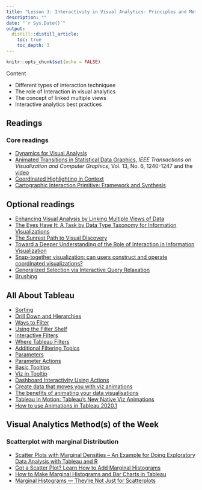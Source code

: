 ```yaml
---
title: "Lesson 3: Interactivity in Visual Analytics: Principles and Methods"
description: ""
date: "`r Sys.Date()`"
output:
  distill::distill_article:
    toc: true
    toc_depth: 3
---
```


```r
knitr::opts_chunk$set(echo = FALSE)
```

Content

- Different types of interaction techniquee
- The role of Interaction in visual analytics
- The concept of linked multiple views
- Interactive analytics best practices

## Readings
### Core readings

- [Dynamics for Visual Analysis](https://idl.cs.washington.edu/files/2012-InteractiveDynamics-CACM.pdf)
- [Animated Transitions in Statistical Data Graphics](https://idl.cs.washington.edu/files/2007-AnimatedTransitions-InfoVis.pdf), *IEEE Transactions on Visualization and Computer Graphics*, Vol. 13, No. 6, 1240-1247 and the [video](https://www.youtube.com/watch?v=vLk7mlAtEXI) 
- [Coordinated Highlighting in Context](http://www.perceptualedge.com/articles/visual_business_intelligence/coordinated_highlighting_in_context.pdf)
- [Cartographic Interaction Primitive: Framework and Synthesis](https://web-a-ebscohost-com.libproxy.smu.edu.sg/ehost/pdfviewer/pdfviewer?vid=1&sid=16eab3bc-b4a2-47b5-9a03-2619822e5ddb%40sessionmgr4007)

## Optional readings
- [Enhancing Visual Analysis by Linking Multiple Views of Data](http://www.tableausoftware.com/whitepapers/enhancing-visual-analysis-linking-multiple-views-data)
- [The Eyes Have It: A Task by Data Type Taxonomy for Information Visualizations](https://www.cs.umd.edu/~ben/papers/Shneiderman1996eyes.pdf)
- [The Sunrest Path to Visual Discovery](http://www.perceptualedge.com/articles/b-eye/path_to_visual_discovery.pdf)
- [Toward a Deeper Understanding of the Role of Interaction in Information Visualization](http://citeseerx.ist.psu.edu/viewdoc/download?doi=10.1.1.94.7908&rep=rep1&type=pdf)
- [Snap-together visualization: can users construct and operate coordinated visualizations?](http://citeseerx.ist.psu.edu/viewdoc/download?doi=10.1.1.25.1333&rep=rep1&type=pdf)
- [Generalized Selection via Interactive Query Relaxation](http://hci.stanford.edu/courses/cs448b/papers/Heer-GeneralizedSelection.pdf)
- [Brushing](http://onlinelibrary.wiley.com.libproxy.smu.edu.sg/doi/10.1002/wics.132/pdf)

## All About Tableau

- [Sorting](https://www.tableau.com/learn/tutorials/on-demand/sorting)
- [Drill Down and Hierarchies](https://www.tableau.com/learn/tutorials/on-demand/drill-down-and-hierarchies)
- [Ways to Filter](https://www.tableau.com/learn/tutorials/on-demand/ways-filter)
- [Using the Filter Shelf](https://www.tableau.com/learn/tutorials/on-demand/using-filter-shelf)
- [Interactive Filters](https://www.tableau.com/learn/tutorials/on-demand/interactive-filters)
- [Where Tableau Filters](https://www.tableau.com/learn/tutorials/on-demand/where-tableau-filters)
- [Additional Filtering Topics](https://www.tableau.com/learn/tutorials/on-demand/additional-filtering-topics)
- [Parameters](https://www.tableau.com/learn/tutorials/on-demand/parameters)
- [Parameter Actions](https://www.tableau.com/learn/tutorials/on-demand/parameter-actions)
- [Basic Tooltips](https://www.tableau.com/learn/tutorials/on-demand/tooltips)
- [Viz in Tooltip](https://www.tableau.com/learn/tutorials/on-demand/viz-tooltip)
- [Dashboard Interactivity Using Actions](https://www.tableau.com/learn/tutorials/on-demand/dashboard-interactivity-using-actions)
- [Create data that moves you with viz animations](https://www.tableau.com/about/blog/2020/2/bring-your-data-life-viz-animations)
- [The benefits of animating your data visualisations](https://www.tableau.com/about/blog/2020/3/benefits-animating-your-data-visualisations)
- [Tableau in Motion: Tableau’s New Native Viz Animations](https://www.youtube.com/watch?v=wYkP51pO11E)
- [How to use Animations in Tableau 2020.1](https://www.youtube.com/watch?v=fxbARiWgZBY)

## Visual Analytics Method(s) of the Week
### Scatterplot with marginal Distribution

- [Scatter Plots with Marginal Densities – An Example for Doing Exploratory Data Analysis with Tableau and R](https://things-about-r.tumblr.com/post/124004085689/scatter-plots-with-marginal-densities-an-example)
- [Got a Scatter Plot? Learn How to Add Marginal Histograms](https://www.tableau.com/about/blog/2015/11/how-make-scatterplot-marginal-histograms-45811)
- [How to Make Marginal Histograms and Bar Charts in Tableau](https://playfairdata.com/how-to-make-marginal-histograms-and-bar-charts-in-tableau/)
- [Marginal Histograms — They’re Not Just for Scatterplots](https://www.datarevelations.com/marginal-histograms.html)





